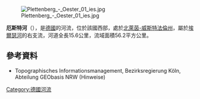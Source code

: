 {{Expand language|1=de|time=2020-07-10T17:05:29+00:00}}
{{Coord|51|12|49|N|7|52|18|E|display=title}}

[[Image:Plettenberg_-_Oester_01_ies.jpg|right]]

'''厄斯特河'''（{{lang-de|Oester}}），是[[德國|德國]]的河流，位於該國西部，處於[[北萊茵-威斯特法倫州|北萊茵-威斯特法倫州]]，屬於[[埃爾瑟河_(萊內河)|埃爾瑟河]]的右支流，河道全長15.6公里，流域面積56.2平方公里。

==參考資料==
* Topographisches Informationsmanagement, Bezirksregierung Köln, Abteilung GEObasis NRW (Hinweise)

{{Germany-geo-stub}}
[[Category:德國河流|Category:德國河流]]